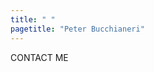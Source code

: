 ```yaml
---
title: " "
pagetitle: "Peter Bucchianeri"
---
```


<link rel="stylesheet" href="styles.css" type="text/css">


CONTACT ME